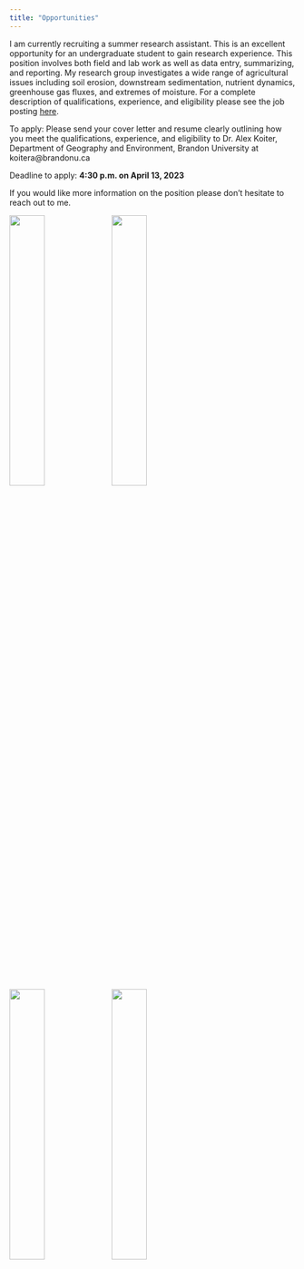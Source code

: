 ---
title: "Opportunities"
---

I am currently recruiting a summer research assistant. This is an excellent opportunity for an undergraduate student to gain research experience. This position involves both field and lab work as well as data entry, summarizing, and reporting. My research group investigates a wide range of agricultural issues including soil erosion, downstream sedimentation, nutrient dynamics, greenhouse gas fluxes, and extremes of moisture. For a complete description of qualifications, experience, and eligibility please see the job posting [here](https://www.brandonu.ca/jobs/job/research-assistant-i-department-of-geography-environment-2/).

To apply: Please send your cover letter and resume clearly outlining how you meet the qualifications, experience, and eligibility to
Dr. Alex Koiter, Department of Geography and Environment, Brandon University at koitera@brandonu.ca

Deadline to apply: **4:30 p.m. on April 13, 2023**

If you would like more information on the position please don't hesitate to reach out to me.


<img src = "images/scanning.jpg" width = "35%" align = "center">
<img src = "images/research_site.jpg" width = "35%" align = "center">
<img src = "images/snow.jpg" width = "35%" align = "center">
<img src = "images/wind_erosion.jpg" width = "35%" align = "center">
